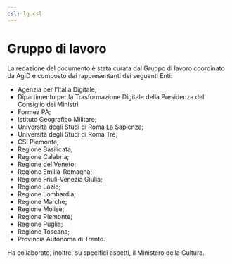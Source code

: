 ```yaml
---
csl: lg.csl
---
```


# Gruppo di lavoro {.unnumbered}

La redazione del documento è stata curata dal Gruppo di lavoro coordinato da AgID e composto dai rappresentanti dei seguenti Enti:

- Agenzia per l’Italia Digitale;
- Dipartimento per la Trasformazione Digitale della Presidenza del Consiglio dei Ministri
- Formez PA;
- Istituto Geografico Militare;
- Università degli Studi di Roma La Sapienza;
- Università degli Studi di Roma Tre;
- CSI Piemonte;
- Regione Basilicata;
- Regione Calabria;
- Regione del Veneto;
- Regione Emilia-Romagna;
- Regione Friuli-Venezia Giulia;
- Regione Lazio;
- Regione Lombardia;
- Regione Marche;
- Regione Molise;
- Regione Piemonte;
- Regione Puglia;
- Regione Toscana;
- Provincia Autonoma di Trento.

Ha collaborato, inoltre, su specifici aspetti, il Ministero della Cultura.
